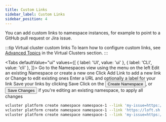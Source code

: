 ```yaml
---
title: Custom Links
sidebar_label: Custom Links
sidebar_position: 4
---
```



You can add custom links to namespace instances, for example to point to a GitHub pull request or Jira issue.

:::tip Virtual cluster custom links
To learn how to configure custom links, see [Advanced Topics](../../virtual-clusters/key-features/custom-links.mdx) in the Virtual Clusters section.
:::

<Tabs
  defaultValue="ui"
  values={[
    { label: 'UI', value: 'ui' },
    { label: 'CLI', value: 'cli' },
  ]}>
  <TabItem value="ui">
    <Steps>
      <Step>
        Go to the <NavStep>Namespaces</NavStep> view using the menu on the left
      </Step>
      <Step>
        Edit an existing Namespace or create a new one
      </Step>
      <Step>
        Click <Label>Add Link</Label> to add a new link or <Label>Change</Label> to edit existing ones
      </Step>
      <Step>
        Enter a URL and optionally a label for your link
      </Step>
      <Step>
        Save your links by clicking <Label>Save</Label>
      </Step>
      <Step>
        Click on the <Button>Create Namespace</Button>,
        or <Button>Save Changes</Button> if you're editing an existing namespace,
        to apply all changes
      </Step>
    </Steps>
  </TabItem>
  <TabItem value="cli">

```bash
vcluster platform create namespace namespace-1 --link 'my-issue=https://github.com/kubernetes/kubernetes/pull/1234'
vcluster platform create namespace namespace-1 --link 'https://loft.sh'
vcluster platform create namespace namespace-1 --link 'my-issue=https://github.com/kubernetes/kubernetes/pull/1234,documentation=https://example.com/docs'
```
</TabItem> 
</Tabs>